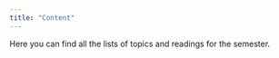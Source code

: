 ```yaml
---
title: "Content"
---
```


Here you can find all the lists of topics and readings for the semester.

